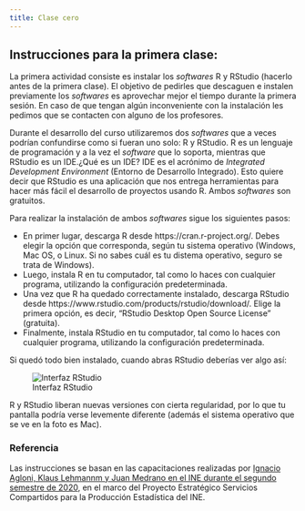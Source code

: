 ```yaml
---
title: Clase cero
---
```



## Instrucciones para la primera clase:

La primera actividad consiste es instalar los *softwares* R y RStudio (hacerlo antes de la primera clase). El objetivo de pedirles que descaguen e instalen previamente los *softwares* es aprovechar mejor el tiempo durante la primera sesión. En caso de que tengan algún inconveniente con la instalación les pedimos que se contacten con alguno de los profesores. 

Durante el desarrollo del curso utilizaremos dos *softwares* que a veces podrían confundirse como si fueran uno solo: R y RStudio. R es un lenguaje de programación y a la vez el *software* que lo soporta, mientras que RStudio es un IDE.¿Qué es un IDE? IDE es el acrónimo de *Integrated Development Environment* (Entorno de Desarrollo Integrado). Esto quiere decir que RStudio es una aplicación que nos entrega herramientas para hacer más fácil el desarrollo de proyectos usando R. Ambos *softwares* son gratuitos.

Para realizar la instalación de ambos *softwares* sigue los siguientes pasos:

- En primer lugar, descarga R desde https://cran.r-project.org/. Debes elegir la opción que corresponda, según tu sistema operativo (Windows, Mac OS, o Linux. Si no sabes cuál es tu distema operativo, seguro se trata de Windows).
- Luego, instala R en tu computador, tal como lo haces con cualquier programa, utilizando la configuración predeterminada.
- Una vez que R ha quedado correctamente instalado, descarga RStudio desde https://www.rstudio.com/products/rstudio/download/. Elige la primera opción, es decir, "RStudio Desktop Open Source License" (gratuita).
- Finalmente, instala RStudio en tu computador, tal como lo haces con cualquier programa, utilizando la configuración predeterminada.

Si quedó todo bien instalado, cuando abras RStudio deberías ver algo así:

![Interfaz RStudio](https://github.com/rivaquiroga/RLadies-Santiago/raw/master/images/rstudio.png)

R y RStudio liberan nuevas versiones con cierta regularidad, por lo que tu pantalla podría verse levemente diferente (además el sistema operativo que se ve en la foto es Mac).

### Referencia

Las instrucciones se basan en las capacitaciones realizadas por [Ignacio Agloni, Klaus Lehmannm y Juan Medrano en el INE durante el segundo semestre de 2020](https://github.com/piloto2), en el marco del Proyecto Estratégico Servicios Compartidos para la Producción Estadística del INE.